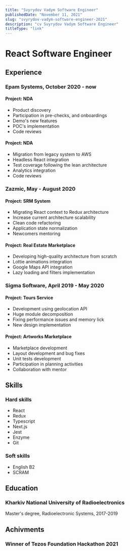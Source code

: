 ```yaml
---
title: "Svyrydov Vadym Software Engineer"
publishedDate: "November 11, 2021"
slug: "svyrydov-vadym-software-engineer-2021"
description: "cv Svyrydov Vadym Software Engineer"
titleType: "link"
---
```



# React Software Engineer

## Experience

### Epam Systems, October 2020 - now

#### Project: NDA
- Product discovery 
- Participation in pre-checks, and onboardings
- Demo's new features
- POC's implementation
- Code reviews

#### Project: NDA
- Migration from legacy system to AWS
- Headless React integration
- Test coverage following the lean architecture
- Analytics integration
- Code reviews

### Zazmic, May - August 2020

#### Project: SRM System
- Migrating React context to Redux architecture
- Increase current architecture scalability
- Clean code refactoring
- Application state normalization
- Newcomers mentoring

#### Project: Real Estate Marketplace
- Developing high-quality architecture from scratch
- Lottie animations integration
- Google Maps API integration
- Lazy loading and filters implementation

### Sigma Software, April 2019 - May 2020

#### Project: Tours Service
- Development using geolocation API
- Huge module decomposition
- Fixing performance issues and memory lick
- New design implementation

#### Project: Artworks Marketplace
- Marketplace development
- Layout development and bug fixes
- Unit tests development
- Participation in planning activities
- Collaboration with mentor

## Skills

### Hard skills

- React
- Redux
- Typescript
- Next.js
- Jest
- Enzyme
- Git

### Soft skills

- English B2
- SCRAM

## Education

### Kharkiv National University of Radioelectronics
Master's degree, Radioelectronic Systems, 2017-2019

## Achivments

### Winner of Tezos Foundation Hackathon 2021